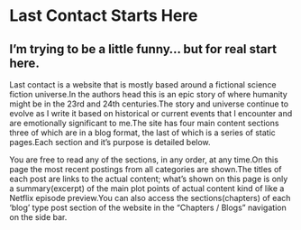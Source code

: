 # Last Contact Starts Here
## I’m trying to be a little funny… but for real start here.
Last contact is a website that is mostly based around a fictional science fiction universe.In the authors head this is an epic story of where humanity might be in the 23rd and 24th centuries.The story and universe continue to evolve as I write it based on historical or current events that I encounter and are emotionally significant to me.The site has four main content sections three of which are in a blog format, the last of which is a series of static pages.Each section and it’s purpose is detailed below.

You are free to read any of the sections, in any order, at any time.On this page the most recent postings from all categories are shown.The titles of each post are links to the actual content; what’s shown on this page is only a summary(excerpt) of the main plot points of actual content kind of like a Netflix episode preview.You can also access the sections(chapters) of each ‘blog’ type post section of the website in the “Chapters / Blogs” navigation on the side bar.